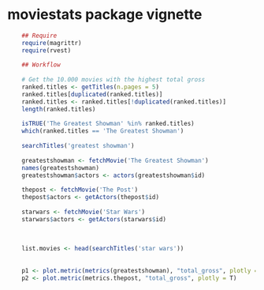 # moviestats package vignette

```r
    
    ## Require
    require(magrittr)
    require(rvest)
    
    ## Workflow 
    
    # Get the 10.000 movies with the highest total gross
    ranked.titles <- getTitles(n.pages = 5)
    ranked.titles[duplicated(ranked.titles)]
    ranked.titles <- ranked.titles[!duplicated(ranked.titles)]
    length(ranked.titles)
    
    isTRUE('The Greatest Showman' %in% ranked.titles)
    which(ranked.titles == 'The Greatest Showman')
    
    searchTitles('greatest showman')
    
    greatestshowman <- fetchMovie('The Greatest Showman')
    names(greatestshowman)
    greatestshowman$actors <- actors(greatestshowman$id)
    
    thepost <- fetchMovie('The Post')
    thepost$actors <- getActors(thepost$id)
    
    starwars <- fetchMovie('Star Wars')
    starwars$actors <- getActors(starwars$id)
    
    
    
    list.movies <- head(searchTitles('star wars'))
    
    
    p1 <- plot.metric(metrics(greatestshowman), "total_gross", plotly = T)
    p2 <- plot.metric(metrics.thepost, "total_gross", plotly = T)




```